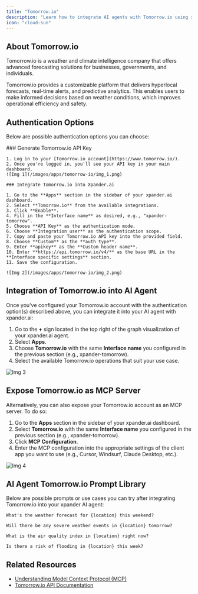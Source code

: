 ```yaml
---
title: "Tomorrow.io"
description: "Learn how to integrate AI agents with Tomorrow.io using xpander.ai. Create intelligent, weather-aware systems that dynamically adjust operations according to real-time climate data."
icon: "cloud-sun"
---
```


## About Tomorrow.io

Tomorrow.io is a weather and climate intelligence company that offers advanced forecasting solutions for businesses, governments, and individuals. 

Tomorrow.io provides a customizable platform that delivers hyperlocal forecasts, real-time alerts, and predictive analytics. This enables users to make informed decisions based on weather conditions, which improves operational efficiency and safety. 


## Authentication Options

Below are possible authentication options you can choose:

<Tabs>
  <Tab title="API Access">
    ### Generate Tomorrow.io API Key

    1. Log in to your [Tomorrow.io account](https://www.tomorrow.io/).  
    2. Once you're logged in, you'll see your API key in your main dashboard.  
    ![Img 1](/images/apps/tomorrow-io/img_1.png)

    ### Integrate Tomorrow.io into Xpander.ai

    1. Go to the **Apps** section in the sidebar of your xpander.ai dashboard.  
    2. Select **Tomorrow.io** from the available integrations.  
    3. Click **Enable**.  
    4. Fill in the **Interface name** as desired, e.g., "xpander-tomorrow".  
    5. Choose **API Key** as the authentication mode.  
    6. Choose **Integration user** as the authentication scope.  
    7. Copy and paste your Tomorrow.io API key into the provided field.  
    8. Choose **Custom** as the **auth type**.  
    9. Enter **apikey** as the **Custom header name**.  
    10. Enter **https://api.tomorrow.io/v4/** as the base URL in the **Interface specific settings** section.  
    11. Save the configuration.

    ![Img 2](/images/apps/tomorrow-io/img_2.png)
  </Tab>
</Tabs>

## Integration of Tomorrow.io into AI Agent

Once you've configured your Tomorrow.io account with the authentication option(s) described above, you can integrate it into your AI agent with xpander.ai:

1. Go to the **+** sign located in the top right of the graph visualization of your xpander.ai agent.  
2. Select **Apps**.  
3. Choose **Tomorrow.io** with the same **Interface name** you configured in the previous section (e.g., xpander-tomorrow).  
4. Select the available Tomorrow.io operations that suit your use case.  

![Img 3](/images/apps/tomorrow-io/img_3.png)

## Expose Tomorrow.io as MCP Server

Alternatively, you can also expose your Tomorrow.io account as an MCP server. To do so:

1. Go to the **Apps** section in the sidebar of your xpander.ai dashboard.  
2. Select **Tomorrow.io** with the same **Interface name** you configured in the previous section (e.g., xpander-tomorrow).  
3. Click **MCP Configuration**.  
4. Enter the MCP configuration into the appropriate settings of the client app you want to use (e.g., Cursor, Windsurf, Claude Desktop, etc.). 

![Img 4](/images/apps/tomorrow-io/img_4.png)

## AI Agent Tomorrow.io Prompt Library

Below are possible prompts or use cases you can try after integrating Tomorrow.io into your xpander AI agent:

```
What's the weather forecast for {location} this weekend?
```

```
Will there be any severe weather events in {location} tomorrow?
```

```
What is the air quality index in {location} right now?
```

```
Is there a risk of flooding in {location} this week?
```

## Related Resources

- [Understanding Model Context Protocol (MCP)](/docs/05-human-interfaces/04-mcp)
- [Tomorrow.io API Documentation](https://docs.tomorrow.io/)